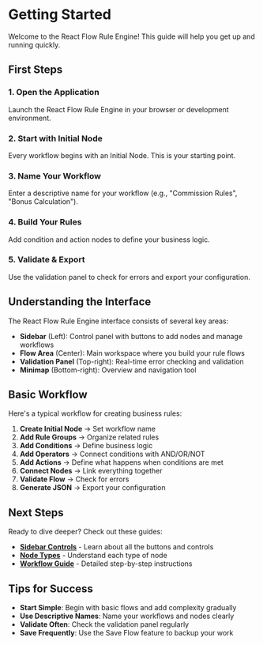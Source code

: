 # Getting Started

Welcome to the React Flow Rule Engine! This guide will help you get up and running quickly.

## First Steps

### 1. Open the Application

Launch the React Flow Rule Engine in your browser or development environment.

### 2. Start with Initial Node

Every workflow begins with an Initial Node. This is your starting point.

### 3. Name Your Workflow

Enter a descriptive name for your workflow (e.g., "Commission Rules", "Bonus Calculation").

### 4. Build Your Rules

Add condition and action nodes to define your business logic.

### 5. Validate & Export

Use the validation panel to check for errors and export your configuration.

## Understanding the Interface

The React Flow Rule Engine interface consists of several key areas:

- **Sidebar** (Left): Control panel with buttons to add nodes and manage workflows
- **Flow Area** (Center): Main workspace where you build your rule flows
- **Validation Panel** (Top-right): Real-time error checking and validation
- **Minimap** (Bottom-right): Overview and navigation tool

## Basic Workflow

Here's a typical workflow for creating business rules:

1. **Create Initial Node** → Set workflow name
2. **Add Rule Groups** → Organize related rules
3. **Add Conditions** → Define business logic
4. **Add Operators** → Connect conditions with AND/OR/NOT
5. **Add Actions** → Define what happens when conditions are met
6. **Connect Nodes** → Link everything together
7. **Validate Flow** → Check for errors
8. **Generate JSON** → Export your configuration

## Next Steps

Ready to dive deeper? Check out these guides:

- **[Sidebar Controls](/sidebar-controls)** - Learn about all the buttons and controls
- **[Node Types](/node-types)** - Understand each type of node
- **[Workflow Guide](/workflow-guide)** - Detailed step-by-step instructions

## Tips for Success

- **Start Simple**: Begin with basic flows and add complexity gradually
- **Use Descriptive Names**: Name your workflows and nodes clearly
- **Validate Often**: Check the validation panel regularly
- **Save Frequently**: Use the Save Flow feature to backup your work
